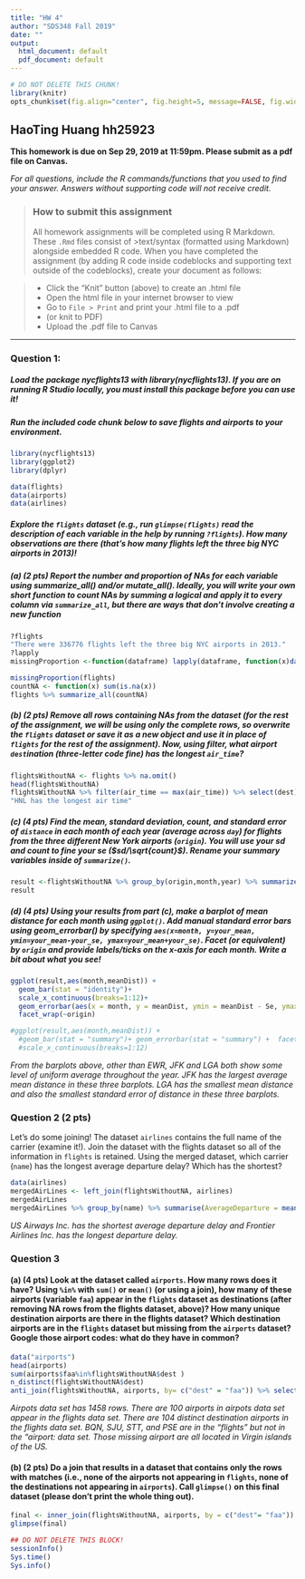 ```yaml
---
title: "HW 4"
author: "SDS348 Fall 2019"
date: ""
output:
  html_document: default
  pdf_document: default
---
```


```r
# DO NOT DELETE THIS CHUNK!
library(knitr)
opts_chunk$set(fig.align="center", fig.height=5, message=FALSE, fig.width=8,tidy.opts=list(width.cutoff=60),tidy=TRUE)
```

## HaoTing Huang hh25923

**This homework is due on Sep 29, 2019 at 11:59pm. Please submit as a pdf file on Canvas.**

*For all questions, include the R commands/functions that you used to find your answer. Answers without supporting code will not receive credit.*

> ### How to submit this assignment
>All homework assignments will be completed using R Markdown. These `.Rmd` files consist of >text/syntax (formatted using Markdown) alongside embedded R code. 
>When you have completed the assignment (by adding R code inside codeblocks and supporting text outside of the codeblocks), create your document as follows:

> - Click the "Knit" button (above) to create an .html file
> - Open the html file in your internet browser to view
> - Go to `File > Print` and print your .html file to a .pdf
> - (or knit to PDF)
> - Upload the .pdf file to Canvas

---

### Question 1:

##### Load the package nycflights13 with library(nycflights13). If you are on running R Studio locally, you must install this package before you can use it! 

##### Run the included code chunk below to save flights and airports to your environment.

```R



library(nycflights13)
library(ggplot2)
library(dplyr)

data(flights)
data(airports)
data(airlines)
```

##### Explore the `flights` dataset (e.g., run `glimpse(flights)` read the description of each variable in the help by running `?flights`). How many observations are there (that's how many flights left the three big NYC airports in 2013)!

##### (a) (2 pts) Report the number and proportion of NAs for each variable using summarize_all() and/or mutate_all(). Ideally, you will write your own short function to count NAs by summing a logical and apply it to every column via `summarize_all`, but there are ways that don't involve creating a new function

```R
?flights
"There were 336776 flights left the three big NYC airports in 2013."
?lapply
missingProportion <-function(dataframe) lapply(dataframe, function(x)data.frame(nmissing= sum(is.na(x)), n = length(x), missingProportion =sum(is.na(x))/length(x)))

missingProportion(flights)
countNA <- function(x) sum(is.na(x))
flights %>% summarize_all(countNA)
```


##### (b) (2 pts) Remove all rows containing NAs from the dataset (**for the rest of the assignment, we will be using only the complete rows, so overwrite the `flights` dataset or save it as a new object and use it in place of `flights` for the rest of the assignment**). Now, using filter, what airport `dest`ination (three-letter code fine) has the longest `air_time`? 

```R
flightsWithoutNA <- flights %>% na.omit()
head(flightsWithoutNA)
flightsWithoutNA %>% filter(air_time == max(air_time)) %>% select(dest)
"HNL has the longest air time"
```


##### (c) (4 pts) Find the mean, standard deviation, count, and standard error of `distance` in each month of each year (average across `day`) for flights from the three different New York airports (`origin`). You will use your sd and count to fine your se ($sd/\sqrt{count}$). Rename your summary variables inside of `summarize()`. 

```R

result <-flightsWithoutNA %>% group_by(origin,month,year) %>% summarize(meanDist = mean(distance), Sd = sd(distance), count = n(), Se = Sd/sqrt(count))
result
```

##### (d) (4 pts) Using your results from part (c), make a barplot of mean distance for each month using `ggplot()`. Add manual standard error bars using geom_errorbar() by specifying `aes(x=month, y=your_mean, ymin=your_mean-your_se, ymax=your_mean+your_se)`. Facet (or equivalent) by `origin` and provide labels/ticks on the x-axis for each month. Write a bit about what you see!

```R
ggplot(result,aes(month,meanDist)) +
  geom_bar(stat = "identity")+ 
  scale_x_continuous(breaks=1:12)+
  geom_errorbar(aes(x = month, y = meanDist, ymin = meanDist - Se, ymax = meanDist + Se), width = 0.5)+
  facet_wrap(~origin)

#ggplot(result,aes(month,meanDist)) +
  #geom_bar(stat = "summary")+ geom_errorbar(stat = "summary") +  facet_wrap(~origin) +
  #scale_x_continuous(breaks=1:12)
```


*From the barplots above, other than EWR, JFK and LGA both show some level of uniform average throughout the year. JFK has the largest average mean distance in these three barplots. LGA has the smallest mean distance and also the smallest standard error of distance in these three barplots.*

### Question 2 (2 pts)

Let's do some joining! The dataset `airlines` contains the full name of the carrier (examine it!). Join the dataset with the flights dataset so all of the information in `flights` is retained. Using the merged dataset, which carrier (`name`) has the longest average departure delay? Which has the shortest?

```R
data(airlines)
mergedAirLines <- left_join(flightsWithoutNA, airlines)
mergedAirLines
mergedAirLines %>% group_by(name) %>% summarise(AverageDeparture = mean(dep_delay,na.rm = T)) %>% arrange(AverageDeparture)
```


*US Airways Inc. has the shortest average departure delay and Frontier Airlines Inc. has the longest departure delay.*


### Question 3 


#### (a) (4 pts) Look at the dataset called `airports`. How many rows does it have? Using `%in%` with `sum()` or `mean()` (or using a join), how many of these airports (variable `faa`) appear in the `flights` dataset as destinations (after removing NA rows from the flights dataset, above)? How many unique destination airports are there in the flights dataset? Which destination airports are in the `flights` dataset but missing from the `airports` dataset? Google those airport codes: what do they have in common?

```R
data("airports")
head(airports)
sum(airports$faa%in%flightsWithoutNA$dest )
n_distinct(flightsWithoutNA$dest)
anti_join(flightsWithoutNA, airports, by= c("dest" = "faa")) %>% select(dest) %>% distinct(dest)

```

*Airpots data set has 1458 rows. There are 100 airports in airpots data set appear in the flights data set. There are 104 distinct destination airports in the flights data set. BQN, SJU, STT, and PSE are in the "flights" but not in the "airport: data set. Those missing airport are all located in Virgin islands of the US.*

#### (b) (2 pts) Do a join that results in a dataset that contains only the rows with matches (i.e., none of the airports not appearing in `flights`, none of the destinations not appearing in `airports`). Call `glimpse()` on this final dataset (please don't print the whole thing out).

```R
final <- inner_join(flightsWithoutNA, airports, by = c("dest"= "faa"))
glimpse(final)
```

```R
## DO NOT DELETE THIS BLOCK!
sessionInfo()
Sys.time()
Sys.info()
```